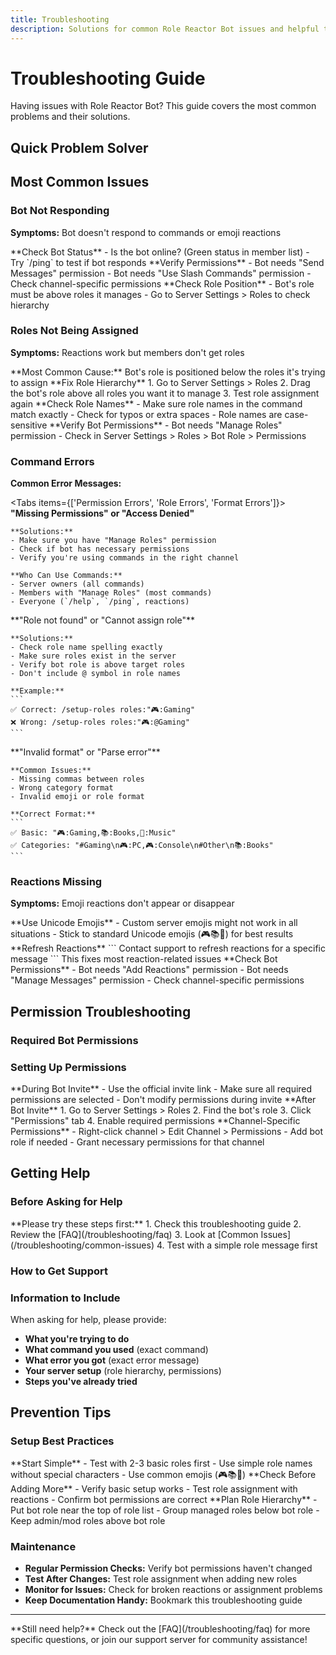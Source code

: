 ```yaml
---
title: Troubleshooting
description: Solutions for common Role Reactor Bot issues and helpful troubleshooting guide
---
```



# Troubleshooting Guide

Having issues with Role Reactor Bot? This guide covers the most common problems and their solutions.

## Quick Problem Solver

<Cards>
  <Card title="🤖 Bot Not Responding" description="Bot doesn't react to commands or emoji clicks" />
  <Card title="🚫 Roles Not Being Given" description="Reactions work but roles aren't assigned" />
  <Card title="❌ Command Errors" description="Slash commands return error messages" />
  <Card title="🔄 Reactions Missing" description="Emoji reactions disappear or don't appear" />
</Cards>

## Most Common Issues

### Bot Not Responding

**Symptoms:** Bot doesn't respond to commands or emoji reactions

<Steps>
  <Step>
    **Check Bot Status**
    - Is the bot online? (Green status in member list)
    - Try `/ping` to test if bot responds
  </Step>
  
  <Step>
    **Verify Permissions**
    - Bot needs "Send Messages" permission
    - Bot needs "Use Slash Commands" permission
    - Check channel-specific permissions
  </Step>
  
  <Step>
    **Check Role Position**
    - Bot's role must be above roles it manages
    - Go to Server Settings > Roles to check hierarchy
  </Step>
</Steps>

### Roles Not Being Assigned

**Symptoms:** Reactions work but members don't get roles

<Callout type="warn">
**Most Common Cause:** Bot's role is positioned below the roles it's trying to assign
</Callout>

<Steps>
  <Step>
    **Fix Role Hierarchy**
    1. Go to Server Settings > Roles
    2. Drag the bot's role above all roles you want it to manage
    3. Test role assignment again
  </Step>
  
  <Step>
    **Check Role Names**
    - Make sure role names in the command match exactly
    - Check for typos or extra spaces
    - Role names are case-sensitive
  </Step>
  
  <Step>
    **Verify Bot Permissions**
    - Bot needs "Manage Roles" permission
    - Check in Server Settings > Roles > Bot Role > Permissions
  </Step>
</Steps>

### Command Errors

**Common Error Messages:**

<Tabs items={['Permission Errors', 'Role Errors', 'Format Errors']}>
  <Tab value="Permission Errors">
    **"Missing Permissions" or "Access Denied"**
    
    **Solutions:**
    - Make sure you have "Manage Roles" permission
    - Check if bot has necessary permissions
    - Verify you're using commands in the right channel
    
    **Who Can Use Commands:**
    - Server owners (all commands)
    - Members with "Manage Roles" (most commands)
    - Everyone (`/help`, `/ping`, reactions)
  </Tab>
  
  <Tab value="Role Errors">
    **"Role not found" or "Cannot assign role"**
    
    **Solutions:**
    - Check role name spelling exactly
    - Make sure roles exist in the server
    - Verify bot role is above target roles
    - Don't include @ symbol in role names
    
    **Example:**
    ```
    ✅ Correct: /setup-roles roles:"🎮:Gaming"
    ❌ Wrong: /setup-roles roles:"🎮:@Gaming"
    ```
  </Tab>
  
  <Tab value="Format Errors">
    **"Invalid format" or "Parse error"**
    
    **Common Issues:**
    - Missing commas between roles
    - Wrong category format
    - Invalid emoji or role format
    
    **Correct Format:**
    ```
    ✅ Basic: "🎮:Gaming,📚:Books,🎵:Music"
    ✅ Categories: "#Gaming\n🎮:PC,🎮:Console\n#Other\n📚:Books"
    ```
  </Tab>
</Tabs>

### Reactions Missing

**Symptoms:** Emoji reactions don't appear or disappear

<Steps>
  <Step>
    **Use Unicode Emojis**
    - Custom server emojis might not work in all situations
    - Stick to standard Unicode emojis (🎮📚🎵) for best results
  </Step>
  
  <Step>
    **Refresh Reactions**
    ```
    Contact support to refresh reactions for a specific message
    ```
    This fixes most reaction-related issues
  </Step>
  
  <Step>
    **Check Bot Permissions**
    - Bot needs "Add Reactions" permission
    - Bot needs "Manage Messages" permission
    - Check channel-specific permissions
  </Step>
</Steps>

## Permission Troubleshooting

### Required Bot Permissions

<Cards>
  <Card title="Manage Roles" description="Core permission - required for all role assignment" />
  <Card title="Send Messages" description="Required to create role messages" />
  <Card title="Use Slash Commands" description="Required for all commands" />
  <Card title="Add Reactions" description="Required to add emoji reactions" />
</Cards>

### Setting Up Permissions

<Steps>
  <Step>
    **During Bot Invite**
    - Use the official invite link
    - Make sure all required permissions are selected
    - Don't modify permissions during invite
  </Step>
  
  <Step>
    **After Bot Invite**
    1. Go to Server Settings > Roles
    2. Find the bot's role
    3. Click "Permissions" tab
    4. Enable required permissions
  </Step>
  
  <Step>
    **Channel-Specific Permissions**
    - Right-click channel > Edit Channel > Permissions
    - Add bot role if needed
    - Grant necessary permissions for that channel
  </Step>
</Steps>

## Getting Help

### Before Asking for Help

<Callout type="info">
**Please try these steps first:**
1. Check this troubleshooting guide
2. Review the [FAQ](/troubleshooting/faq)
3. Look at [Common Issues](/troubleshooting/common-issues)
4. Test with a simple role message first
</Callout>

### How to Get Support

<Cards>
  <Card title="📖 Documentation" description="Check our comprehensive guides and examples" />
  <Card title="❓ FAQ Section" description="Quick answers to frequently asked questions" />
  <Card title="💬 Support Server" description="Join our Discord server for live help" />
  <Card title="🐛 Bug Reports" description="Report bugs through GitHub issues" />
</Cards>

### Information to Include

When asking for help, please provide:

- **What you're trying to do**
- **What command you used** (exact command)
- **What error you got** (exact error message)
- **Your server setup** (role hierarchy, permissions)
- **Steps you've already tried**

## Prevention Tips

### Setup Best Practices

<Steps>
  <Step>
    **Start Simple**
    - Test with 2-3 basic roles first
    - Use simple role names without special characters
    - Use common emojis (🎮📚🎵)
  </Step>
  
  <Step>
    **Check Before Adding More**
    - Verify basic setup works
    - Test role assignment with reactions
    - Confirm bot permissions are correct
  </Step>
  
  <Step>
    **Plan Role Hierarchy**
    - Put bot role near the top of role list
    - Group managed roles below bot role
    - Keep admin/mod roles above bot role
  </Step>
</Steps>

### Maintenance

- **Regular Permission Checks:** Verify bot permissions haven't changed
- **Test After Changes:** Test role assignment when adding new roles
- **Monitor for Issues:** Check for broken reactions or assignment problems
- **Keep Documentation Handy:** Bookmark this troubleshooting guide

---

<Callout type="success">
**Still need help?** Check out the [FAQ](/troubleshooting/faq) for more specific questions, or join our support server for community assistance!
</Callout>
